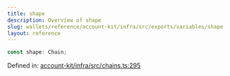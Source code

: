 ```yaml
---
title: shape
description: Overview of shape
slug: wallets/reference/account-kit/infra/src/exports/variables/shape
layout: reference
---
```


```ts
const shape: Chain;
```

Defined in: [account-kit/infra/src/chains.ts:295](https://github.com/alchemyplatform/aa-sdk/blob/4987bdd63823427c48ec21401b71fa3cfc2d0675/account-kit/infra/src/chains.ts#L295)
